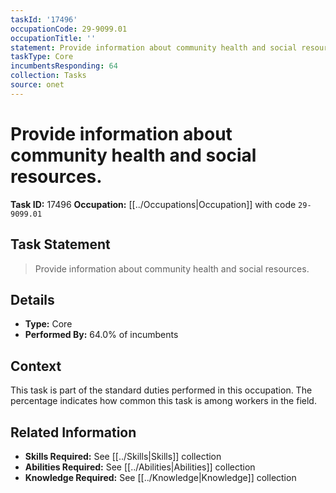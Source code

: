 ```yaml
---
taskId: '17496'
occupationCode: 29-9099.01
occupationTitle: ''
statement: Provide information about community health and social resources.
taskType: Core
incumbentsResponding: 64
collection: Tasks
source: onet
---
```

# Provide information about community health and social resources.

**Task ID:** 17496
**Occupation:** [[../Occupations|Occupation]] with code `29-9099.01`

## Task Statement

> Provide information about community health and social resources.

## Details

- **Type:** Core
- **Performed By:** 64.0% of incumbents

## Context

This task is part of the standard duties performed in this occupation. The percentage indicates how common this task is among workers in the field.

## Related Information

- **Skills Required:** See [[../Skills|Skills]] collection
- **Abilities Required:** See [[../Abilities|Abilities]] collection
- **Knowledge Required:** See [[../Knowledge|Knowledge]] collection
